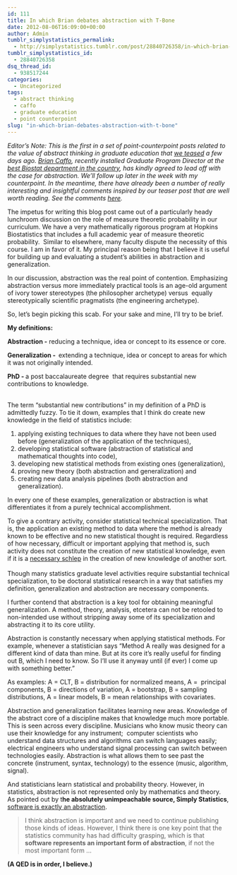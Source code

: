 ```yaml
---
id: 111
title: In which Brian debates abstraction with T-Bone
date: 2012-08-06T16:09:00+00:00
author: Admin
tumblr_simplystatistics_permalink:
  - http://simplystatistics.tumblr.com/post/28840726358/in-which-brian-debates-abstraction-with-t-bone
tumblr_simplystatistics_id:
  - 28840726358
dsq_thread_id:
  - 938517244
categories:
  - Uncategorized
tags:
  - abstract thinking
  - caffo
  - graduate education
  - point counterpoint
slug: "in-which-brian-debates-abstraction-with-t-bone"
---
```

_Editor&#8217;s Note: This is the first in a set of point-counterpoint posts related to the value of abstract thinking in graduate education that <a href="http://simplystatistics.org/post/28125455811/how-important-is-abstract-thinking-for-graduate" target="_blank">we teased</a> a few days ago. <a href="http://www.bcaffo.com/" target="_blank">Brian Caffo</a>, recently installed Graduate Program Director at the <a href="http://www.biostat.jhsph.edu/" target="_blank">best Biostat department in the country</a>, has kindly agreed to lead off with the case for abstraction. We&#8217;ll follow up later in the week with my counterpoint. In the meantime, there have already been a number of really interesting and insightful comments inspired by our teaser post that are well worth reading. See the comments <a href="http://simplystatistics.org/post/28125455811/how-important-is-abstract-thinking-for-graduate" target="_blank">here</a>. _

The impetus for writing this blog post came out of a particularly heady lunchroom discussion on the role of measure theoretic probability in our curriculum. We have a very mathematically rigorous program at Hopkins Biostatistics that includes a full academic year of measure theoretic probability.  Similar to elsewhere, many faculty dispute the necessity of this course. I am in favor of it. My principal reason being that I believe it is useful for building up and evaluating a student’s abilities in abstraction and generalization. 

In our discussion, abstraction was the real point of contention. Emphasizing abstraction versus more immediately practical tools is an age-old argument of ivory tower stereotypes (the philosopher archetype) versus  equally stereotypically scientific pragmatists (the engineering archetype). 

So, let’s begin picking this scab. For your sake and mine, I’ll try to be brief.<strong id="internal-source-marker_0.6420917874202132"></p> 

<p>
  <span>My definitions:</span><br /></strong>
</p>

<p>
  <strong id="internal-source-marker_0.6420917874202132"><span>Abstraction</span><span> -</span></strong> reducing a technique, idea or concept to its essence or core.
</p>

<p>
  <strong id="internal-source-marker_0.6420917874202132"><span>Generalization</span><span> - </span><span> </span></strong>extending a technique, idea or concept to areas for which it was not originally intended.
</p>

<p>
  <strong id="internal-source-marker_0.6420917874202132"><span>PhD</span><span> - </span></strong>a post baccalaureate degree  that requires substantial new contributions to knowledge.
</p>

<p>
  <strong><strong><br /></strong></strong><span>The term “substantial new contributions” in my definition of a PhD is admittedly fuzzy. To tie it down, examples that I think do create new knowledge in the field of statistics include: </span><strong><strong><br /></strong></strong>
</p>

<ol>
  <li>
    <span>applying existing techniques to data where they have not been used before (generalization of the application of the techniques),</span>
  </li>
  <li>
    <span>developing statistical software (abstraction of statistical and mathematical thoughts into code),</span>
  </li>
  <li>
    <span>developing new statistical methods from existing ones (generalization), </span>
  </li>
  <li>
    <span>proving new theory (both abstraction and generalization) and</span>
  </li>
  <li>
    <span>creating new data analysis pipelines (both abstraction and generalization). </span>
  </li>
</ol>

<p>
  In every one of these examples, generalization or abstraction is what differentiates it from a purely technical accomplishment.
</p>

<p>
  To give a contrary activity, consider statistical technical specialization. That is, the application an existing method to data where the method is already known to be effective and no new statistical thought is required. Regardless of how necessary, difficult or important applying that method is, such activity does not constitute the creation of new statistical knowledge, even if it is a <a href="http://simplystatistics.org/post/23928890537/schlep-blindness-in-statistics" target="_blank">necessary schlep</a> in the creation of new knowledge of another sort. <br /><strong><strong><br /></strong></strong>Though many statistics graduate level activities require substantial technical specialization, to be doctoral statistical research in a way that satisfies my definition, generalization and abstraction are necessary components.
</p>

<p>
  I further contend that abstraction is a key tool for obtaining meaningful generalization. A method, theory, analysis, etcetera can not be retooled to non-intended use without stripping away some of its specialization and abstracting it to its core utility.
</p>

<p>
  Abstraction is constantly necessary when applying statistical methods. For example, whenever a statistician says “Method A really was designed for a different kind of data than mine. But at its core it’s really useful for finding out B, which I need to know. So I’ll use it anyway until (if ever) I come up with something better.”  
</p>

<p>
  As examples: A = CLT, B = distribution for normalized means, A =  principal components, B = directions of variation, A = bootstrap, B = sampling distributions, A = linear models, B = mean relationships with covariates.
</p>

<p>
  Abstraction and generalization facilitates learning new areas. Knowledge of the abstract core of a discipline makes that knowledge much more portable. This is seen across every discipline. Musicians who know music theory can use their knowledge for any instrument;  computer scientists who understand data structures and algorithms can switch languages easily; electrical engineers who understand signal processing can switch between technologies easily. Abstraction is what allows them to see past the concrete (instrument, syntax, technology) to the essence (music, algorithm, signal).
</p>

<p>
  And statisticians learn statistical and probability theory. However, in statistics, abstraction is not represented only by mathematics and theory. As pointed out by t<strong>he absolutely unimpeachable source, Simply Statistics</strong>, <a href="http://simplystatistics.org/post/24060354412/why-no-one-reads-the-statistics-literature-anymore" target="_blank">software is exactly an abstraction</a>.<strong><strong><br /></strong></strong>
</p>

<blockquote>
  <p>
    <span>I think abstraction is important and we need to continue publishing those kinds of ideas. However, I think there is one key point that the statistics community has had difficulty grasping, which is that </span><strong>software represents an important form of abstraction</strong><span>, if not the most important form &#8230;</span>
  </p>
</blockquote>

<p>
  <strong id="internal-source-marker_0.6420917874202132"><span>(A QED is in order, I believe.)</span></strong>
</p>
